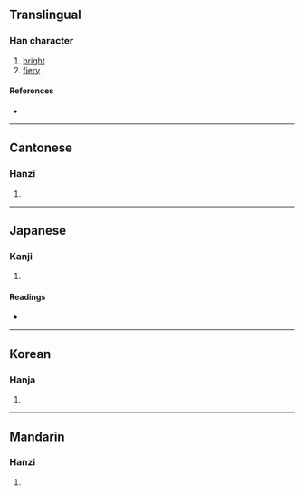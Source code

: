 {{character info/new}}
==Translingual==

===Han character===
{{Han char|rn=86|rad=火|as=17|sn=21|four=98827|canj=FOMB|ids=⿰火龠}}

# [[bright]]
# [[fiery]]

====References====
* {{Han ref|kx=0687.240|dkj=19603|dj=1099.110|hdz=32248.080|uh=721A|ud=29210|bh=F5DB|bd=62939}}

----

==Cantonese==

===Hanzi===
{{yue-hanzi|jyut=|y=yeuk6}}

# {{defn|lang=yue|sort=火17}}

----

==Japanese==

===Kanji===
{{ja-kanji|grade=|rs=火17}}

# {{defn|lang=ja|sort=火17}}

====Readings====
* {{ja-readings|on=[[やく]] (yaku), [[しゃく]] (shaku)|kun=}}

----

==Korean==

===Hanja===
{{ko-hanja|hangeul=약|eumhun=|rv=yak|mr=yak|y=yak}}

# {{defn|lang=ko|sort=火17}}

----

==Mandarin==

===Hanzi===
{{cmn-hanzi|pin=[[yuè]] ([[yue4]])|wg=yüeh<sup>4</sup>}}

# {{defn|lang=cmn|sort=火17}}